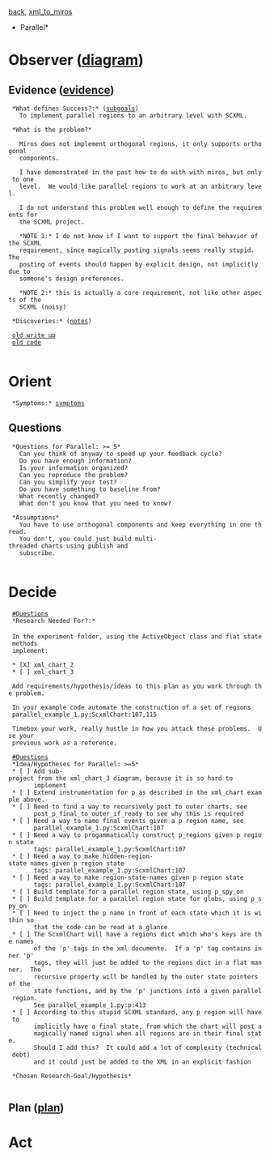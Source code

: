 [[subgoals.xml_to_miros|back]],  [[xml_to_miros]]
*Parallel*
= Observer ([[local:C:/Vim8.1/.vim/ooda.pdf|diagram]]) = 
== Evidence ([[evidence.parallel|evidence]]) ==

  *What defines Success?:* ([[subgoals.parallel|subgoals]])
    To implement parallel regions to an arbitrary level with SCXML.

  *What is the problem?*
  
    Miros does not implement orthogonal regions, it only supports orthogonal
    components.
    
    I have demonstrated in the past how to do with with miros, but only to one
    level.  We would like parallel regions to work at an arbitrary level.
    
    I do not understand this problem well enough to define the requirements for
    the SCXML project.
    
    *NOTE 1:* I do not know if I want to support the final behavior of the SCXML
    requirement, since magically posting signals seems really stupid.  The
    posting of events should happen by explicit design, not implicitly due to
    someone's design preferences.
    
    *NOTE 2:* this is actually a core requirement, not like other aspects of the
    SCXML (noisy)

  *Discoveries:* ([[notes.parallel|notes]])
  
  [[file:///C:/github/miros/docs/othogonalregions.html|old write up]]
  [[https://github.com/aleph2c/miros/blob/master/examples/xml_chart.py|old code]]
  
= Orient =
  *Symptoms:* [[symptoms.parallel|symptoms]]

== Questions ==
  *Questions for Parallel: >= 5*
    Can you think of anyway to speed up your feedback cycle?
    Do you have enough information?
    Is your information organized?
    Can you reproduce the problem?
    Can you simplify your test?
    Do you have something to baseline from?
    What recently changed?
    What don't you know that you need to know?
  
  *Assumptions*
    You have to use orthogonal components and keep everything in one thread.
    You don't, you could just build multi-threaded charts using publish and
    subscribe.
    
= Decide =
  [[#Questions]]
  *Research Needed For?:*
 
  In the experiment folder, using the ActiveObject class and flat state methods
  implement:

  * [X] xml_chart_2
  * [ ] xml_chart_3 
        
  Add requirements/hypothesis/ideas to this plan as you work through the problem.
  
  In your example code automate the construction of a set of regions
  parallel_example_1.py:ScxmlChart:107,115
  
  Timebox your work, really hustle in how you attack these problems.  Use your
  previous work as a reference.

  [[#Questions]]
  *Idea/Hypotheses for Parallel: >=5*
  * [ ] Add sub-project from the xml_chart_3 diagram, because it is so hard to
        implement 
  * [ ] Extend instrumentation for p as described in the xml_chart example above.
  * [ ] Need to find a way to recursively post to outer charts, see
        post_p_final_to_outer_if_ready to see why this is required
  * [ ] Need a way to name final events given a p region name, see
        parallel_example_1.py:ScxmlChart:107
  * [ ] Need a way to progammatically construct p_regions given p region state
        tags: parallel_example_1.py:ScxmlChart:107
  * [ ] Need a way to make hidden-region-state names given p region state
        tags: parallel_example_1.py:ScxmlChart:107
  * [ ] Need a way to make region-state-names given p region state
        tags: parallel_example_1.py:ScxmlChart:107
  * [ ] Build template for a parallel region state, using p_spy_on
  * [ ] Build template for a parallel region state for globs, using p_spy_on
  * [ ] Need to inject the p name in front of each state which it is within so
        that the code can be read at a glance
  * [ ] The ScxmlChart will have a regions dict which who's keys are the names
        of the 'p' tags in the xml documente.  If a 'p' tag contains inner 'p'
        tags, they will just be added to the regions dict in a flat manner.  The
        recursive property will be handled by the outer state pointers of the
        state functions, and by the 'p' junctions into a given parallel region.
        See parallel_example_1.py:p:413
  * [ ] According to this stupid SCXML standard, any p region will have to
        implicitly have a final state, from which the chart will post a
        magically named signal when all regions are in their final state.
        Should I add this?  It could add a lot of complexity (technical debt)
        and it could just be added to the XML in an explicit fashion

  *Chosen Research-Goal/Hypothesis*
    

== Plan ([[plan.parallel|plan]]) ==

= Act =
  

